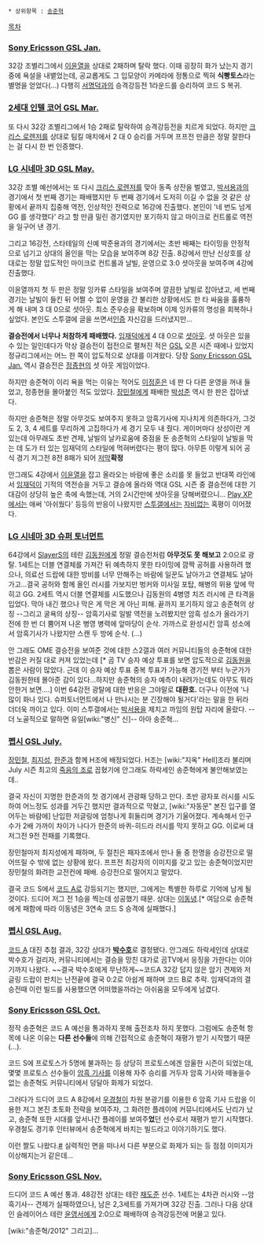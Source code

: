  * 상위항목 : [[송준혁]]

[[목차]]

=== [[Sony Ericsson GSL Jan.]] ===
32강 조별리그에서 [[이윤열]]을 상대로 2패하며 탈락 했다. 이때 굉장히 화가 났는지 경기중에 욕설을 내뱉었는데, 공교롭게도 그 입모양이 카메라에 정통으로 찍혀 '''식빵토스'''라는 별명을 얻었다(...) 다행히 [[서명덕]]과의 승격강등전 1라운드를 승리하여 코드 S 복귀.
=== [[2세대 인텔 코어 GSL Mar.]] ===
또 다시 32강 조별리그에서 1승 2패로 탈락하여 승격강등전을 치르게 되었다. 하지만 [[크리스 로렌저]]를 상대로 팀킬 매치에서 2 대 0 승리를 거두며 프프전 만큼은 정말 잘한다는 걸 다시 한 번 인증했다.
=== [[LG 시네마 3D GSL May.]] ===
32강 조별 예선에서는 또 다시 [[크리스 로렌저]]를 맞아 동족 상잔을 벌였고, [[박서용]]과의 경기에서 첫 번째 경기는 패배했지만 두 번째 경기에서 도저히 이길 수 없을 것 같은 상황에서 끝까지 집중해 역전, 인상적인 전력으로 16강에 진출했다. 본인이 '네 번도 넘게 GG 를 생각했다' 라고 할 만큼 밀린 경기였지만 포기하지 않고 마이크로 컨트롤로 역전을 일구어 낸 경기.

그리고 16강전, 스타테일의 신예 박준용과의 경기에서는 초반 배째는 타이밍을 안정적으로 넘기고 상대의 올인을 막는 모습을 보여주며 8강 진출. 8강에서 만난 신상호를 상대로는 정말 압도적인 마이크로 컨트롤과 날빌, 운영으로 3:0 셧아웃을 보여주며 4강에 진출했다. 

이윤열까지 첫 두 판은 정말 잉카류 스타일을 보여주며 깔끔한 날빌로 잡아냈고, 세 번째 경기는 날빌이 들킨 뒤 어쩔 수 없이 운영을 간 불리한 상황에서도 한 타 싸움을 훌륭하게 해 내며 3 대 0으로 셧아웃. 최소 준우승을 확보하며 이제 잉카류의 명성을 회복하나 싶었다. 본인도 스투갤에 글을 쓰면서[http://gall.dcinside.com/list.php?id=starcraft2&no=1824105 인증] 자신감을 드러냈지만...

'''결승전에서 너무나 처참하게 패배했다.''' [[임재덕]]에게 4 대 0으로 [[셧아웃]]. 셧 아웃은 있을 수 있는 일인데다가 막상 결승전이 접전으로 펼쳐진 적은 [[GSL]] 오픈 시즌 때에나 있었지 정규리그에서는 어느 한 쪽이 압도적으로 상대를 이겨왔다. 당장 [[Sony Ericsson GSL Jan.]] 역시 결승전은 [[정종현]]의 셧 아웃 게임이었다.

하지만 송준혁이 이리 욕을 먹는 이유는 적어도 [[이정훈]]은 네 판 다 다른 운영을 꺼내 들었고, 정종현을 몰아붙인 적도 있었다. [[장민철]]에게 패배한 [[박성준]] 역시 한 판은 잡아냈다. 

하지만 송준혁은 정말 아무것도 보여주지 못하고 암흑기사에 지나치게 의존하다가, 그것도 2, 3, 4 세트를 무리하게 고집하다가 세 경기 모두 내 줬다. 게이머마다 상성이란 게 있는데 아무래도 초반 견제, 날빌의 날카로움에 중점을 둔 송준혁의 스타일이 날빌을 막는 데 도가 터 있는 임재덕의 스타일에 먹혀버렸다는 평이 많다. 아무튼 이렇게 되어 공식 경기 저그전 8전 8패가 되어 [[저막]]'''확정''' 

안그래도 4강에서 [[이윤열]]을 잡고 올라오는 바람에 좋은 소리를 못 들었고 반대쪽 라인에서 [[임재덕]]이 기적의 역전승을 거두고 결승에 올라와 역대 GSL 시즌 중 결승전에 대한 기대감이 상당히 높은 축에 속했는데, 거의 2시간만에 셧아웃을 당해버렸으니... [[Play XP]]에서는 애써 '아쉬웠다' 등등의 반응이 나왔지만 [[스투갤]]에서는 [[자비]]없는 혹평이 이어졌다.
=== [[LG 시네마 3D 슈퍼 토너먼트]] ===
64강에서 [[SlayerS]]의 테란 [[김동원]]에게 정말 결승전처럼 '''아무것도 못 해보고''' 2:0으로 광탈. 1세트는 더블 연결체를 가져간 뒤 예측하지 못한 타이밍에 깜짝 공허를 사용하려 했으나, 의료선 드랍에 대한 방비를 너무 안해주는 바람에 일꾼도 날아가고 연결체도 날아가고...결국 공허와 함께 올인 러시를 가보지만 벙커와 미사일 포탑, 해병의 위용 앞에 막히고 GG. 2세트 역시 더블 연결체를 시도했으나 김동원의 4병영 치즈 러시에 큰 타격을 입었다. 막아 내긴 했으나 막은 게 막은 게 아닌 피해. 끝까지 포기하지 않고 송준혁의 상징 --그리고 굴욕의 상징-- 암흑기사로 일발 역전을 노려봤지만 암흑 성소가 올라가기 전에 한 번 더 뿜어져 나온 병영 병력에 앞마당이 순삭. 가까스로 완성시킨 암흑 성소에서 암흑기사가 나왔지만 스캔 두 방에 순삭. (...)

안 그래도 OME 결승전을 보여준 것에 대한 스2갤과 여러 커뮤니티들의 송준혁에 대한 반감은 커질 대로 커져 있었는데 [* 곰 TV 승자 예상 투표를 보면 압도적으로 [[김동원]]을 뽑은 사람이 많았다. 근데 이 승자 예상 투표 중복 투표가 가능해 경기전 부터 누군가가 김동원한테 몰아준 감이 있다...하지만 송준혁의 승자 예측이 내려가는데도 아무도 뭐라 안한거 보면....] 이번 64강전 광탈에 대한 반응은 그야말로 '''대환호.''' 더구나 이전에 '나 많이 화나 있다. 슈퍼토너먼트에서 나 만나시는 분 긴장해야 될거다'라는 말을 한 뒤라 더더욱 까이고 있다. 이미 스투갤에서는 [[박서용]]을 제치고 까임의 원탑 자리에 올랐다. --더 노골적으로 말하면 유일[wiki:"병신" 신]-- 아아 송준혁...
=== [[펩시 GSL July.]] ===
[[장민철]], [[최지성]], [[한준]]과 함께 H조에 배정되었다. H조는 [wiki:"지옥" Hell]조라 불리며 July 시즌 최고의 [[죽음의 조]]로 꼽혔기에 안그래도 하락세인 송준혁에게 불안해보였는데..

결국 자신이 지명한 한준과의 첫 경기에서 관광패 당하고 만다. 초반 광자포 러시를 시도하여 어느정도 성과를 거두긴 했지만 결과적으로 막혔고, [wiki:"자동문" 본진 입구를 열어두는 바람에] 난입한 저글링에 엄청나게 휘둘리며 경기가 기울어졌다. 계속해서 인구수가 2배 가까이 차이가 나다가 한준의 바퀴-히드라 러시를 막지 못하고 GG. 이로써 대 저그전 9전 전패를 기록했다. 

장민철마저 최지성에게 패하며, 두 절친은 패자조에서 만나 둘 중 한명을 승강전으로 떨어뜨릴 수 밖에 없는 상황에 왔다. 프프전 최강자의 이미지를 갖고 있는 송준혁이었지만 장민철의 화려한 교전컨에 패배. 승강전으로 떨어지고 말았다.

결국 코드 S에서 [[코드 A]]로 강등되기는 했지만, 그에게는 특별한 하루로 기억에 남게 될 것이다. 드디어 저그 전 1승을 찍는데 성공했기 때문. 상대는 [[이동녕]].[* 여담으로 송준혁에게 패함에 따라 이동녕은 3연속 코드 S 승격에 실패했다.]
=== [[펩시 GSL Aug.]] ===
[[코드 A]] 대진 추첨 결과, 32강 상대가 '''[[박수호]]'''로 결정됐다. 안그래도 하락세인데 상대로 박수호가 걸리자, 커뮤니티에서는 결승을 망친 대가로 곰TV에서 응징을 가한다는 이야기까지 나왔다. ~~결국 박수호에게 무난하게~~코드A 32강 답지 않은 암기 견제와 저글링 드랍이 판치는 난전끝에 결국 0:2로 아쉽게 패하며 코드 B로 추락. 임재덕과의 결승전때 이런 빌드를 사용했으면 어떠했을까라는 아쉬움을 모두에게 남겼다.
=== [[Sony Ericsson GSL Oct.]] ===
정작 송준혁은 코드 A 예선을 통과하지 못해 출전조차 하지 못했다. 그럼에도 송준혁 항목에 나온 이유는 '''다른 선수들'''에 의해 간접적으로 송준혁이 재평가 받기 시작했기 때문(...).

코드 S에 프로토스가 5명에 불과하는 등 상당히 프로토스에겐 암울한 시즌이 되었는데, 몇몇 프로토스 선수들이 [[암흑 기사]]를 이용해 자주 승리를 거두자 암흑 기사와 떼놓을수 없는 송준혁도 커뮤니티에서 덩달아 화제가 되었다.

그러다가 드디어 코드 A 8강에서 [[우경철]]이 차원 분광기를 이용한 6 암흑 기사 드랍을 이용한 저그 본진 초토화 전략을 보여주자, 그 화려한 플레이에 커뮤니티에서도 난리가 났고, 송준혁 또한 시대를 앞서나간 플레이를 보여주'''었'''던 선수로서 재평가 받기 시작했다. 우경철도 경기후 인터뷰에서 송준혁에게 바치는 빌드라고 이야기하기도 했다.

이런 짤도 나왔다.[http://gall.dcgame.in/list.php?id=starcraft2&no=2304471 #]  실력적인 면을 떠나서 다른 부분으로 화제가 되는 등 점점 이미지가 이상해지는거 같은데...
=== [[Sony Ericsson GSL Nov.]] ===
드디어 코드 A 예선 통과. 48강전 상대는 테란 [[채도준]] 선수. 1세트는 4차관 러시와 --암흑기사-- 견제가 실패하였으나, 남은 2,3세트를 가져가며 32강 진출. 그러나 다음 상대인 슬레이어스 테란 [[윤영서]]에게 2:0으로 패배하여 승격강등전에 머물고 있다. 

[wiki:"송준혁/2012" 그리고]...
